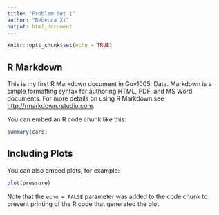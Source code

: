 ```yaml
---
title: "Problem Set 1"
author: "Rebecca Xi"
output: html_document
---
```


```r
knitr::opts_chunk$set(echo = TRUE)
```

## R Markdown

This is my first R Markdown document in Gov1005: Data. Markdown is a simple formatting syntax for authoring HTML, PDF, and MS Word documents. For more details on using R Markdown see <http://rmarkdown.rstudio.com>.

You can embed an R code chunk like this:

```r
summary(cars)
```

## Including Plots

You can also embed plots, for example:

```r
plot(pressure)
```

Note that the `echo = FALSE` parameter was added to the code chunk to prevent printing of the R code that generated the plot.
